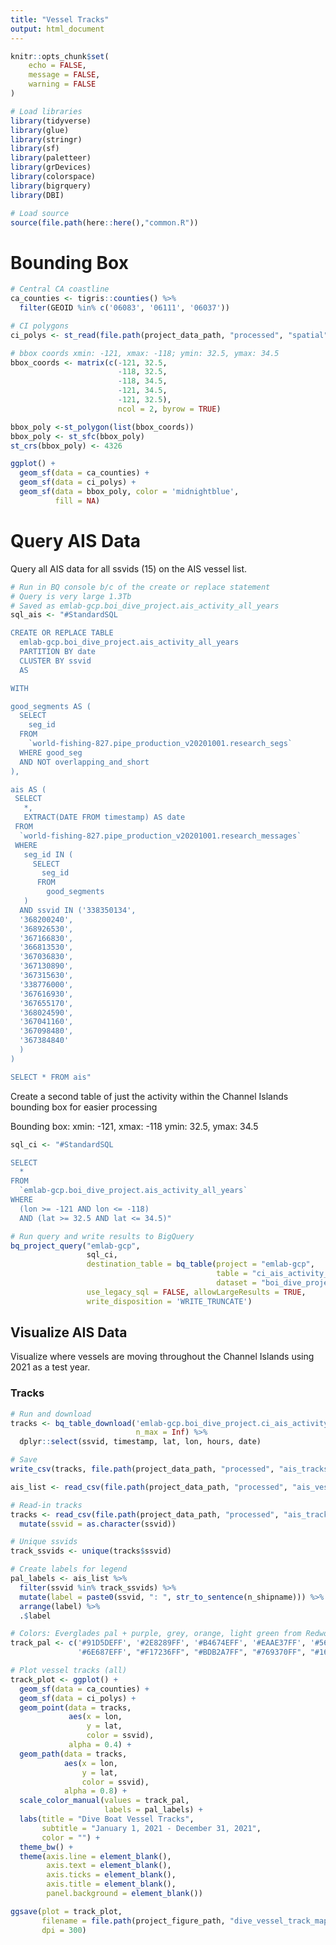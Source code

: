 ```yaml
---
title: "Vessel Tracks"
output: html_document
---
```



```r
knitr::opts_chunk$set(
	echo = FALSE,
	message = FALSE,
	warning = FALSE
)
```

```r
# Load libraries
library(tidyverse)
library(glue)
library(stringr)
library(sf)
library(paletteer)
library(grDevices)
library(colorspace)
library(bigrquery)
library(DBI)

# Load source
source(file.path(here::here(),"common.R"))
```

# Bounding Box 

```r
# Central CA coastline
ca_counties <- tigris::counties() %>% 
  filter(GEOID %in% c('06083', '06111', '06037'))

# CI polygons
ci_polys <- st_read(file.path(project_data_path, "processed", "spatial", "channel_islands.shp"))

# bbox coords xmin: -121, xmax: -118; ymin: 32.5, ymax: 34.5
bbox_coords <- matrix(c(-121, 32.5,
                        -118, 32.5,
                        -118, 34.5,
                        -121, 34.5,
                        -121, 32.5),
                        ncol = 2, byrow = TRUE)

bbox_poly <-st_polygon(list(bbox_coords))
bbox_poly <- st_sfc(bbox_poly)
st_crs(bbox_poly) <- 4326

ggplot() + 
  geom_sf(data = ca_counties) +
  geom_sf(data = ci_polys) +
  geom_sf(data = bbox_poly, color = 'midnightblue',
          fill = NA)
```

# Query AIS Data

Query all AIS data for all ssvids (15) on the AIS vessel list. 

```r
# Run in BQ console b/c of the create or replace statement
# Query is very large 1.3Tb 
# Saved as emlab-gcp.boi_dive_project.ais_activity_all_years
sql_ais <- "#StandardSQL

CREATE OR REPLACE TABLE
  emlab-gcp.boi_dive_project.ais_activity_all_years
  PARTITION BY date
  CLUSTER BY ssvid
  AS

WITH 

good_segments AS (
  SELECT
    seg_id
  FROM
    `world-fishing-827.pipe_production_v20201001.research_segs`
  WHERE good_seg
  AND NOT overlapping_and_short
),

ais AS (
 SELECT
   *,
   EXTRACT(DATE FROM timestamp) AS date
 FROM
  `world-fishing-827.pipe_production_v20201001.research_messages`
 WHERE
   seg_id IN (
     SELECT
       seg_id
      FROM
        good_segments
   )
  AND ssvid IN ('338350134',
  '368200240',
  '368926530',
  '367166830',
  '366813530',
  '367036830',
  '367130890',
  '367315630',
  '338776000',
  '367616930',
  '367655170',
  '368024590',
  '367041160',
  '367098480',
  '367384840'
  )
)

SELECT * FROM ais"
```

Create a second table of just the activity within the Channel Islands bounding box for easier processing  

Bounding box: 
  xmin: -121, xmax: -118
  ymin: 32.5, ymax: 34.5
  
```r
sql_ci <- "#StandardSQL

SELECT
  *
FROM
  `emlab-gcp.boi_dive_project.ais_activity_all_years`
WHERE
  (lon >= -121 AND lon <= -118)
  AND (lat >= 32.5 AND lat <= 34.5)"

# Run query and write results to BigQuery
bq_project_query("emlab-gcp",
                 sql_ci,
                 destination_table = bq_table(project = "emlab-gcp",
                                              table = "ci_ais_activity_all_years",
                                              dataset = "boi_dive_project"),
                 use_legacy_sql = FALSE, allowLargeResults = TRUE,
                 write_disposition = 'WRITE_TRUNCATE')
```
  
## Visualize AIS Data

Visualize where vessels are moving throughout the Channel Islands using 2021 as a test year.    

### Tracks

```r
# Run and download 
tracks <- bq_table_download('emlab-gcp.boi_dive_project.ci_ais_activity_2021',
                            n_max = Inf) %>% 
  dplyr::select(ssvid, timestamp, lat, lon, hours, date)

# Save 
write_csv(tracks, file.path(project_data_path, "processed", "ais_tracks_2021.csv"))
```

```r
ais_list <- read_csv(file.path(project_data_path, "processed", "ais_vessel_list.csv"))

# Read-in tracks
tracks <- read_csv(file.path(project_data_path, "processed", "ais_tracks_2021.csv")) %>% 
  mutate(ssvid = as.character(ssvid))

# Unique ssvids
track_ssvids <- unique(tracks$ssvid)

# Create labels for legend 
pal_labels <- ais_list %>% 
  filter(ssvid %in% track_ssvids) %>% 
  mutate(label = paste0(ssvid, ": ", str_to_sentence(n_shipname))) %>% 
  arrange(label) %>% 
  .$label

# Colors: Everglades pal + purple, grey, orange, light green from Redwoods + dark blue from BlueRidgePkwy (National park colors) 
track_pal <- c('#91D5DEFF', '#2E8289FF', '#B4674EFF', '#EAAE37FF', '#565F41FF', 
               '#6E687EFF', "#F17236FF", "#BDB2A7FF", "#769370FF", "#163343FF")

# Plot vessel tracks (all)
track_plot <- ggplot() + 
  geom_sf(data = ca_counties) + 
  geom_sf(data = ci_polys) + 
  geom_point(data = tracks,
             aes(x = lon, 
                 y = lat,
                 color = ssvid),
             alpha = 0.4) + 
  geom_path(data = tracks,
            aes(x = lon,
                y = lat,
                color = ssvid),
            alpha = 0.8) +
  scale_color_manual(values = track_pal,
                     labels = pal_labels) + 
  labs(title = "Dive Boat Vessel Tracks",
       subtitle = "January 1, 2021 - December 31, 2021",
       color = "") + 
  theme_bw() + 
  theme(axis.line = element_blank(), 
        axis.text = element_blank(),
        axis.ticks = element_blank(), 
        axis.title = element_blank(),
        panel.background = element_blank())
```

```r
ggsave(plot = track_plot,
       filename = file.path(project_figure_path, "dive_vessel_track_map_2021.png"),
       dpi = 300)
```

